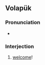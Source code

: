 ==Volapük==

===Pronunciation===
* {{IPA|vo|/vekøˈmø/}}

===Interjection===
{{head|vo|interjection}}

# [[welcome]]!